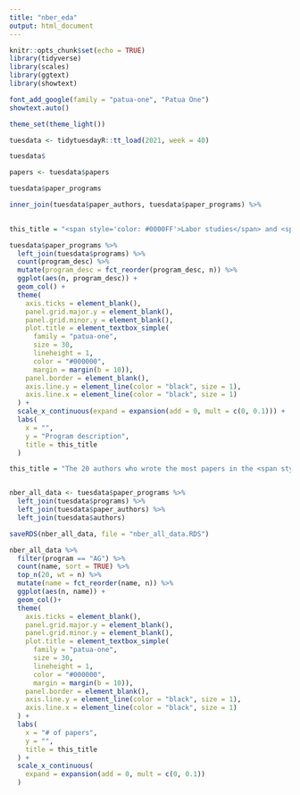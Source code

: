 ---
title: "nber_eda"
output: html_document
---

```{r setup, include=FALSE}
knitr::opts_chunk$set(echo = TRUE)
library(tidyverse)
library(scales)
library(ggtext)
library(showtext)

font_add_google(family = "patua-one", "Patua One")
showtext.auto()

theme_set(theme_light())

tuesdata <- tidytuesdayR::tt_load(2021, week = 40)
```


```{r setup, include=FALSE}
tuesdata$

papers <- tuesdata$papers

tuesdata$paper_programs
```

```{r}
inner_join(tuesdata$paper_authors, tuesdata$paper_programs) %>% 
  
```

```{r}
this_title = "<span style='color: #0000FF'>Labor studies</span> and <span style='color: #0000FF'>Public Economics</span> had the most papers published in NBER since 1968"

tuesdata$paper_programs %>% 
  left_join(tuesdata$programs) %>% 
  count(program_desc) %>%
  mutate(program_desc = fct_reorder(program_desc, n)) %>% 
  ggplot(aes(n, program_desc)) +
  geom_col() +
  theme(
    axis.ticks = element_blank(),
    panel.grid.major.y = element_blank(),
    panel.grid.minor.y = element_blank(),
    plot.title = element_textbox_simple(
      family = "patua-one",
      size = 30,
      lineheight = 1,
      color = "#000000",
      margin = margin(b = 10)),
    panel.border = element_blank(),
    axis.line.y = element_line(color = "black", size = 1),
    axis.line.x = element_line(color = "black", size = 1)
  ) +
  scale_x_continuous(expand = expansion(add = 0, mult = c(0, 0.1))) +
  labs(
    x = "",
    y = "Program description",
    title = this_title
  )
```

```{r}
this_title = "The 20 authors who wrote the most papers in the <span style='color: #0000FF'>AG</span> category"


nber_all_data <- tuesdata$paper_programs %>% 
  left_join(tuesdata$programs) %>% 
  left_join(tuesdata$paper_authors) %>% 
  left_join(tuesdata$authors) 

saveRDS(nber_all_data, file = "nber_all_data.RDS")

nber_all_data %>% 
  filter(program == "AG") %>% 
  count(name, sort = TRUE) %>% 
  top_n(20, wt = n) %>%
  mutate(name = fct_reorder(name, n)) %>% 
  ggplot(aes(n, name)) +
  geom_col()+
  theme(
    axis.ticks = element_blank(),
    panel.grid.major.y = element_blank(),
    panel.grid.minor.y = element_blank(),
    plot.title = element_textbox_simple(
      family = "patua-one",
      size = 30,
      lineheight = 1,
      color = "#000000",
      margin = margin(b = 10)),
    panel.border = element_blank(),
    axis.line.y = element_line(color = "black", size = 1),
    axis.line.x = element_line(color = "black", size = 1)
  ) +
  labs(
    x = "# of papers",
    y = "",
    title = this_title
  ) +
  scale_x_continuous(
    expand = expansion(add = 0, mult = c(0, 0.1))
  )
```



